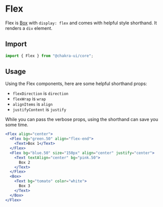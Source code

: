 
<SEO
  title="Flex"
  description="Flex is Box with `display: flex` and comes with helpful style shorthand. It renders a `div` element."
/>

# Flex

Flex is [Box](/box) with `display: flex` and comes with helpful style shorthand.
It renders a `div` element.

<carbon-ad></carbon-ad>

## Import

```js
import { Flex } from "@chakra-ui/core";
```

## Usage

Using the Flex components, here are some helpful shorthand props:

- `flexDirection` is `direction`
- `flexWrap` is `wrap`
- `alignItems` is `align`
- `justifyContent` is `justify`

While you can pass the verbose props, using the shorthand can save you some
time.

```jsx
<Flex align="center">
  <Flex bg="green.50" align="flex-end">
    <Text>Box 1</Text>
  </Flex>
  <Flex bg="blue.50" size="150px" align="center" justify="center">
    <Text textAlign="center" bg="pink.50">
      Box 2
    </Text>
  </Flex>
  <Box>
    <Text bg="tomato" color="white">
      Box 3
    </Text>
  </Box>
</Flex>
```
